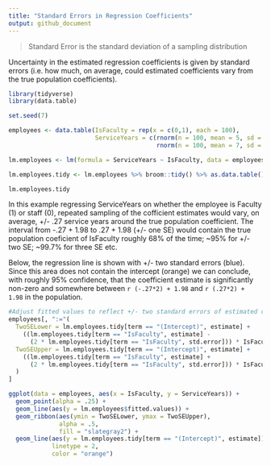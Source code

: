```yaml
---
title: "Standard Errors in Regression Coefficients"
output: github_document
---
```


> Standard Error is the standard deviation of a sampling distribution

Uncertainty in the estimated regression coefficients is given by standard errors (i.e. how much, on average, could estimated coefficients vary from the true population coefficients). 

```r
library(tidyverse)
library(data.table)

set.seed(7)

employees <- data.table(IsFaculty = rep(x = c(0,1), each = 100),
                        ServiceYears = c(rnorm(n = 100, mean = 5, sd = 2), 
                                         rnorm(n = 100, mean = 7, sd = 2)))

lm.employees <- lm(formula = ServiceYears ~ IsFaculty, data = employees)

lm.employees.tidy <- lm.employees %>% broom::tidy() %>% as.data.table()

lm.employees.tidy
```

In this example regressing ServiceYears on whether the employee is Faculty (1) or staff (0), repeated sampling of the cofficient estimates would vary, on average, +/- .27 service years around the true population coefficient. The interval from -.27 + 1.98 to .27 + 1.98 (+/- one SE) would contain the true population coeficient of IsFaculty roughly 68% of the time; ~95% for +/- two SE; ~99.7% for three SE etc.

Below, the regression line is shown with +/- two standard errors (blue). Since this area does not contain
the intercept (orange) we can conclude, with roughly 95% confidence, that the coefficient estimate
is significantly non-zero and somewhere between `r (-.27*2) + 1.98` and `r (.27*2) + 1.98` in the population.

```r
#Adjust fitted values to reflect +/- two standard errors of estimated coefficient IsFaculty and assign to employees
employees[, ":="(
  TwoSELower = lm.employees.tidy[term == "(Intercept)", estimate] +
    ((lm.employees.tidy[term == "IsFaculty", estimate] - 
      (2 * lm.employees.tidy[term == "IsFaculty", std.error])) * IsFaculty),
  TwoSEUpper = lm.employees.tidy[term == "(Intercept)", estimate] + 
    ((lm.employees.tidy[term == "IsFaculty", estimate] + 
      (2 * lm.employees.tidy[term == "IsFaculty", std.error])) * IsFaculty)
  )
]

ggplot(data = employees, aes(x = IsFaculty, y = ServiceYears)) +
  geom_point(alpha = .25) +
  geom_line(aes(y = lm.employees$fitted.values)) +
  geom_ribbon(aes(ymin = TwoSELower, ymax = TwoSEUpper),
              alpha = .5, 
              fill = "slategray2") +
  geom_line(aes(y = lm.employees.tidy[term == "(Intercept)", estimate]), 
            linetype = 2, 
            color = "orange")
```
